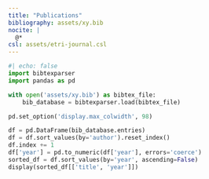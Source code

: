 ---
title: "Publications"
bibliography: assets/xy.bib
nocite: |
  @*
csl: assets/etri-journal.csl
---


```{python}
#| echo: false
import bibtexparser
import pandas as pd

with open('assets/xy.bib') as bibtex_file:
    bib_database = bibtexparser.load(bibtex_file)

pd.set_option('display.max_colwidth', 98)

df = pd.DataFrame(bib_database.entries)
df = df.sort_values(by='author').reset_index()
df.index += 1
df['year'] = pd.to_numeric(df['year'], errors='coerce')
sorted_df = df.sort_values(by='year', ascending=False)
display(sorted_df[['title', 'year']])
```
